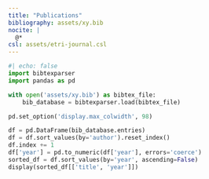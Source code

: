 ---
title: "Publications"
bibliography: assets/xy.bib
nocite: |
  @*
csl: assets/etri-journal.csl
---


```{python}
#| echo: false
import bibtexparser
import pandas as pd

with open('assets/xy.bib') as bibtex_file:
    bib_database = bibtexparser.load(bibtex_file)

pd.set_option('display.max_colwidth', 98)

df = pd.DataFrame(bib_database.entries)
df = df.sort_values(by='author').reset_index()
df.index += 1
df['year'] = pd.to_numeric(df['year'], errors='coerce')
sorted_df = df.sort_values(by='year', ascending=False)
display(sorted_df[['title', 'year']])
```
